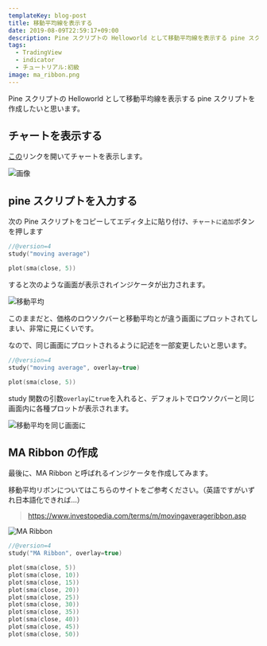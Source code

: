 ```yaml
---
templateKey: blog-post
title: 移動平均線を表示する
date: 2019-08-09T22:59:17+09:00
description: Pine スクリプトの Helloworld として移動平均線を表示する pine スクリプトを作成したいと思います。
tags:
  - TradingView
  - indicator
  - チュートリアル:初級
image: ma_ribbon.png
---
```


Pine スクリプトの Helloworld として移動平均線を表示する pine スクリプトを作成したいと思います。

## チャートを表示する

[この](https://jp.tradingview.com/chart/)リンクを開いてチャートを表示します。

![画像](./initial.png "チャート画像")

## pine スクリプトを入力する

次の Pine スクリプトをコピーしてエディタ上に貼り付け、`チャートに追加`ボタンを押します

```cpp
//@version=4
study("moving average")

plot(sma(close, 5))
```

すると次のような画面が表示されインジケータが出力されます。

![](./indicator1.png "移動平均")

このままだと、価格のロウソクバーと移動平均とが違う画面にプロットされてしまい、非常に見にくいです。

なので、同じ画面にプロットされるように記述を一部変更したいと思います。

```cpp
//@version=4
study("moving average", overlay=true)

plot(sma(close, 5))
```

study 関数の引数`overlay`に`true`を入れると、デフォルトでロウソクバーと同じ画面内に各種プロットが表示されます。

![](./indicator2.png "移動平均を同じ画面に")

## MA Ribbon の作成

最後に、MA Ribbon と呼ばれるインジケータを作成してみます。

移動平均リボンについてはこちらのサイトをご参考ください。（英語ですがいずれ日本語化できれば…）

> https://www.investopedia.com/terms/m/movingaverageribbon.asp

![](./ma_ribbon.png "MA Ribbon")

```cpp
//@version=4
study("MA Ribbon", overlay=true)

plot(sma(close, 5))
plot(sma(close, 10))
plot(sma(close, 15))
plot(sma(close, 20))
plot(sma(close, 25))
plot(sma(close, 30))
plot(sma(close, 35))
plot(sma(close, 40))
plot(sma(close, 45))
plot(sma(close, 50))
```
